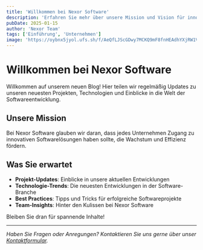 ```yaml
---
title: 'Willkommen bei Nexor Software'
description: 'Erfahren Sie mehr über unsere Mission und Vision für innovative Softwarelösungen.'
pubDate: 2025-01-15
author: 'Nexor Team'
tags: ['Einführung', 'Unternehmen']
image: 'https://oybnx5jyol.ufs.sh/f/AeQfLJScGDwy7MCKQ9mF8fnHEAdhYXjRW1Vrzbo6iOZBevJ4'
---
```


# Willkommen bei Nexor Software

Willkommen auf unserem neuen Blog! Hier teilen wir regelmäßig Updates zu unseren neuesten Projekten, Technologien und Einblicke in die Welt der Softwareentwicklung.

## Unsere Mission

Bei Nexor Software glauben wir daran, dass jedes Unternehmen Zugang zu innovativen Softwarelösungen haben sollte, die Wachstum und Effizienz fördern.

## Was Sie erwartet

- **Projekt-Updates**: Einblicke in unsere aktuellen Entwicklungen
- **Technologie-Trends**: Die neuesten Entwicklungen in der Software-Branche
- **Best Practices**: Tipps und Tricks für erfolgreiche Softwareprojekte
- **Team-Insights**: Hinter den Kulissen bei Nexor Software

Bleiben Sie dran für spannende Inhalte!

---

_Haben Sie Fragen oder Anregungen? Kontaktieren Sie uns gerne über unser [Kontaktformular](/contact)._
